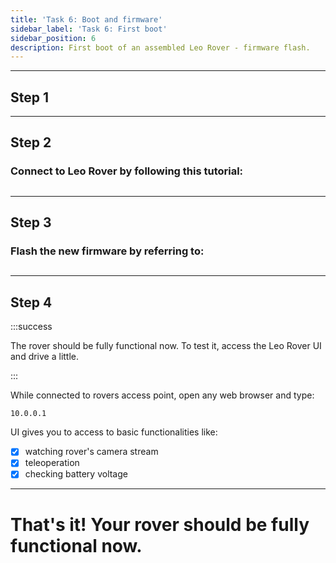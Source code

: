 ```yaml
---
title: 'Task 6: Boot and firmware'
sidebar_label: 'Task 6: First boot'
sidebar_position: 6
description: First boot of an assembled Leo Rover - firmware flash.
---
```


---

## Step 1

<ImageZoom
  loading="eager"
  src="/img/robots/leo/manuals/boot-and-firmware/boot-and-firmware-1.webp"
  width="1200"
  height="802"
/>

---

## Step 2

<h3>Connect to Leo Rover by following this tutorial:</h3>

## <LinkButton docId="leo-rover/guides/connect-to-rover-ap" />

---

## Step 3

<h3>Flash the new firmware by referring to:</h3>

## <LinkButton docId="leo-rover/guides/firmware-update" />

---

## Step 4

:::success

The rover should be fully functional now. To test it, access the Leo Rover UI
and drive a little.

:::

<ImageZoom
  src="/img/robots/leo/getting-started/leo-ui.webp"
  width="1888"
  height="1080"
/>

While connected to rovers access point, open any web browser and type:

```
10.0.0.1
```

UI gives you to access to basic functionalities like:

- [x] watching rover's camera stream
- [x] teleoperation
- [x] checking battery voltage

---

<h1> That's it! Your rover should be fully functional now.</h1>
